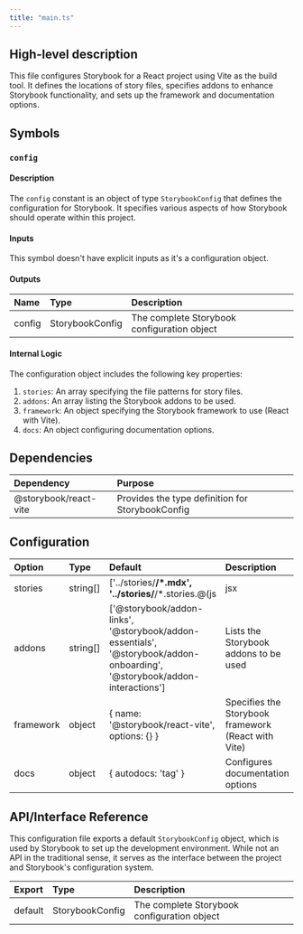 ```yaml
---
title: "main.ts"
---
```


## High-level description
This file configures Storybook for a React project using Vite as the build tool. It defines the locations of story files, specifies addons to enhance Storybook functionality, and sets up the framework and documentation options.

## Symbols

### `config`
#### Description
The `config` constant is an object of type `StorybookConfig` that defines the configuration for Storybook. It specifies various aspects of how Storybook should operate within this project.

#### Inputs
This symbol doesn't have explicit inputs as it's a configuration object.

#### Outputs
| Name | Type | Description |
|:-----|:-----|:------------|
| config | StorybookConfig | The complete Storybook configuration object |

#### Internal Logic
The configuration object includes the following key properties:

1. `stories`: An array specifying the file patterns for story files.
2. `addons`: An array listing the Storybook addons to be used.
3. `framework`: An object specifying the Storybook framework to use (React with Vite).
4. `docs`: An object configuring documentation options.

## Dependencies
| Dependency | Purpose |
|:-----------|:--------|
| @storybook/react-vite | Provides the type definition for StorybookConfig |

## Configuration
| Option | Type | Default | Description |
|:-------|:-----|:--------|:------------|
| stories | string[] | ['../stories/**/*.mdx', '../stories/**/*.stories.@(js|jsx|mjs|ts|tsx)'] | Specifies the file patterns for story files |
| addons | string[] | ['@storybook/addon-links', '@storybook/addon-essentials', '@storybook/addon-onboarding', '@storybook/addon-interactions'] | Lists the Storybook addons to be used |
| framework | object | { name: '@storybook/react-vite', options: {} } | Specifies the Storybook framework (React with Vite) |
| docs | object | { autodocs: 'tag' } | Configures documentation options |

## API/Interface Reference
This configuration file exports a default `StorybookConfig` object, which is used by Storybook to set up the development environment. While not an API in the traditional sense, it serves as the interface between the project and Storybook's configuration system.

| Export | Type | Description |
|:-------|:-----|:------------|
| default | StorybookConfig | The complete Storybook configuration object |